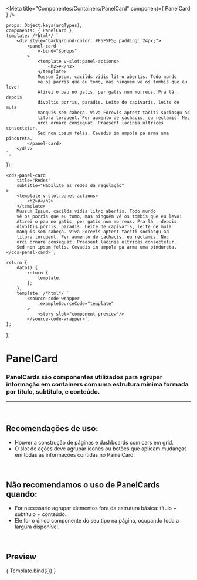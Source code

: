 
<Meta
	title="Componentes/Containers/PanelCard"
	component={ PanelCard }
/>

	props: Object.keys(argTypes),
	components: { PanelCard },
	template: /*html*/ `
		<div style="background-color: #F5F5F5; padding: 24px;">
			<panel-card
				v-bind="$props"
			>
				<template v-slot:panel-actions>
					<h2>#</h2>
				</template>
				Mussum Ipsum, cacilds vidis litro abertis. Todo mundo
				vê os porris que eu tomo, mas ninguém vê os tombis que eu levo!
				Atirei o pau no gatis, per gatis num morreus. Pra lá , depois
				divoltis porris, paradis. Leite de capivaris, leite de mula
				manquis sem cabeça. Viva Forevis aptent taciti sociosqu ad
				litora torquent. Per aumento de cachacis, eu reclamis. Nec
				orci ornare consequat. Praesent lacinia ultrices consectetur.
				Sed non ipsum felis. Cevadis im ampola pa arma uma pindureta.
			</panel-card>
		</div>
	`,
});

	<cds-panel-card
		title="Redes"
		subtitle="Habilite as redes da regulação"
	>
		<template v-slot:panel-actions>
			<h2>#</h2>
		</template>
		Mussum Ipsum, cacilds vidis litro abertis. Todo mundo
		vê os porris que eu tomo, mas ninguém vê os tombis que eu levo!
		Atirei o pau no gatis, per gatis num morreus. Pra lá , depois
		divoltis porris, paradis. Leite de capivaris, leite de mula
		manquis sem cabeça. Viva Forevis aptent taciti sociosqu ad
		litora torquent. Per aumento de cachacis, eu reclamis. Nec
		orci ornare consequat. Praesent lacinia ultrices consectetur.
		Sed non ipsum felis. Cevadis im ampola pa arma uma pindureta.
	</cds-panel-card>`;

	return {
		data() {
			return {
				template,
			};
		},
		template: /*html*/ `
			<source-code-wrapper
				:exampleSourceCode="template"
			>
				<story slot="component-preview"/>
			</source-code-wrapper>`,
	};
};

# PanelCard

### PanelCards são componentes utilizados para agrupar informação em containers com uma estrutura mínima formada por título, subtítulo, e conteúdo.
---
<br />

## Recomendações de uso:
- Houver a construção de páginas e dashboards com cars em grid.
- O slot de ações deve agrupar ícones ou botões que aplicam mudanças em todas as informações contidas no PainelCard.

<br />

## Não recomendamos o uso de PanelCards quando:
- For necessário agrupar elementos fora da estrutura básica: título + subtítulo + conteúdo.
- Ele for o único componente do seu tipo na página, ocupando toda a largura disponível.

<br />

## Preview

<Canvas>
	<Story
		name="PanelCard"
		decorators={[docsDecorator]}
		args={{
			title: 'Redes',
			subtitle: 'Habilite as redes da regulação',
		}}
	>
		{ Template.bind({}) }
	</Story>
</Canvas>

<ArgsTable story="PanelCard" />
